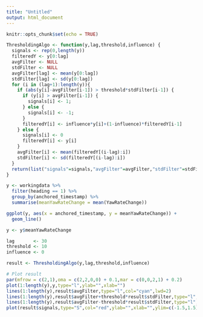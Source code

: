 ```yaml
---
title: "Untitled"
output: html_document
---
```


```r
knitr::opts_chunk$set(echo = TRUE)
```

```r

ThresholdingAlgo <- function(y,lag,threshold,influence) {
  signals <- rep(0,length(y))
  filteredY <- y[0:lag]
  avgFilter <- NULL
  stdFilter <- NULL
  avgFilter[lag] <- mean(y[0:lag])
  stdFilter[lag] <- sd(y[0:lag])
  for (i in (lag+1):length(y)){
    if (abs(y[i]-avgFilter[i-1]) > threshold*stdFilter[i-1]) {
      if (y[i] > avgFilter[i-1]) {
        signals[i] <- 1;
      } else {
        signals[i] <- -1;
      }
      filteredY[i] <- influence*y[i]+(1-influence)*filteredY[i-1]
    } else {
      signals[i] <- 0
      filteredY[i] <- y[i]
    }
    avgFilter[i] <- mean(filteredY[(i-lag):i])
    stdFilter[i] <- sd(filteredY[(i-lag):i])
  }
  return(list("signals"=signals,"avgFilter"=avgFilter,"stdFilter"=stdFilter))
}

```

```r

y <- workingdata %>% 
  filter(heading == 1) %>%
  group_by(anchored_timestamp) %>% 
  summarise(meanYawRateChange = mean(YawRateChange)) 

ggplot(y, aes(x = anchored_timestamp, y = meanYawRateChange)) +
  geom_line()

y <- y$meanYawRateChange

lag       <- 30
threshold <- 10
influence <- 0

result <- ThresholdingAlgo(y,lag,threshold,influence)

```

```r

# Plot result
par(mfrow = c(2,1),oma = c(2,2,0,0) + 0.1,mar = c(0,0,2,1) + 0.2)
plot(1:length(y),y,type="l",ylab="",xlab="") 
lines(1:length(y),result$avgFilter,type="l",col="cyan",lwd=2)
lines(1:length(y),result$avgFilter+threshold*result$stdFilter,type="l",col="green",lwd=2)
lines(1:length(y),result$avgFilter-threshold*result$stdFilter,type="l",col="green",lwd=2)
plot(result$signals,type="S",col="red",ylab="",xlab="",ylim=c(-1.5,1.5),lwd=2)

```

